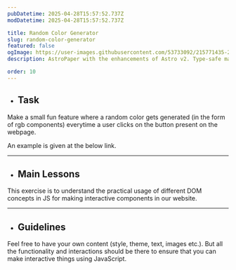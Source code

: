 ```yaml
---
pubDatetime: 2025-04-28T15:57:52.737Z
modDatetime: 2025-04-28T15:57:52.737Z

title: Random Color Generator
slug: random-color-generator
featured: false
ogImage: https://user-images.githubusercontent.com/53733092/215771435-25408246-2309-4f8b-a781-1f3d93bdf0ec.png
description: AstroPaper with the enhancements of Astro v2. Type-safe markdown contents, bug fixes and better dev experience etc.

order: 10
---
```



- ## Task

Make a small fun feature where a random color gets generated (in the form of rgb components) everytime a user clicks on the button present on the webpage. 

An example is given at the below link. 

<LinkMd href="https://virtualvidhya.github.io/MiniProjects-JS/RandomColorGenerator/" title="WebPage Preview" />

---

- ## Main Lessons

This exercise is to understand the practical usage of different DOM concepts in JS for making interactive components in our website.

---

- ## Guidelines

Feel free to have your own content (style, theme, text, images etc.). But all the functionality and interactions should be there to ensure that you can make interactive things using JavaScript.